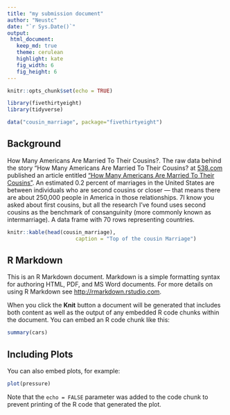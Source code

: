 ```yaml
---
title: "my submission document"
author: "Neustc"
date: "`r Sys.Date()`"
output: 
 html_document: 
   keep_md: true
   theme: cerulean
   highlight: kate
   fig_width: 6
   fig_height: 6
---
```



```r
knitr::opts_chunk$set(echo = TRUE)

library(fivethirtyeight)
library(tidyverse)

data("cousin_marriage", package="fivethirtyeight")

```


## Background
How Many Americans Are Married To Their Cousins?. The raw data behind the story "How Many Americans Are Married To Their Cousins? at [538.com](http://fivethirtyeight.com/) published an article entitled ["How Many Americans Are Married To Their Cousins"](https://fivethirtyeight.com/features/how-many-americans-are-married-to-their-cousins/). An estimated 0.2 percent of marriages in the United States are between individuals who are second cousins or closer — that means there are about 250,000 people in America in those relationships. 7I know you asked about first cousins, but all the research I’ve found uses second cousins as the benchmark of consanguinity (more commonly known as intermarriage). A data frame with 70 rows representing countries. 



```r
knitr::kable(head(cousin_marriage), 
                      caption = "Top of the cousin Marriage") 
```

## R Markdown

This is an R Markdown document. Markdown is a simple formatting syntax for authoring HTML, PDF, and MS Word documents. For more details on using R Markdown see <http://rmarkdown.rstudio.com>.

When you click the **Knit** button a document will be generated that includes both content as well as the output of any embedded R code chunks within the document. You can embed an R code chunk like this:

```r
summary(cars)
```

## Including Plots

You can also embed plots, for example:

```r
plot(pressure)
```

Note that the `echo = FALSE` parameter was added to the code chunk to prevent printing of the R code that generated the plot.
